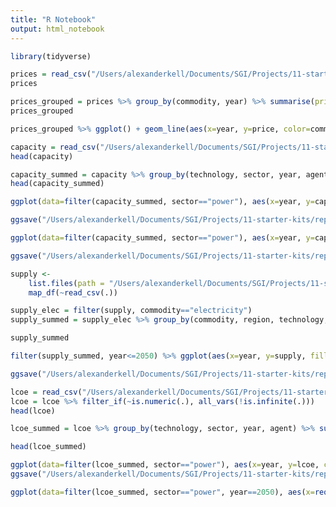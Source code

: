 ```yaml
---
title: "R Notebook"
output: html_notebook
---
```




```r
library(tidyverse)
```

```r

prices = read_csv("/Users/alexanderkell/Documents/SGI/Projects/11-starter-kits/data/processed/starter-kits/Kenya/Results/MCAPrices.csv")
prices
```

```r
prices_grouped = prices %>% group_by(commodity, year) %>% summarise(price = mean(prices))
prices_grouped
```

```r
prices_grouped %>% ggplot() + geom_line(aes(x=year, y=price, color=commodity)) + theme_bw()

```

```r

capacity = read_csv("/Users/alexanderkell/Documents/SGI/Projects/11-starter-kits/data/processed/starter-kits/Kenya/Results/MCACapacity.csv")
head(capacity)
```


```r
capacity_summed = capacity %>% group_by(technology, sector, year, agent) %>% summarise(capacity=sum(capacity))
head(capacity_summed)
```

```r
ggplot(data=filter(capacity_summed, sector=="power"), aes(x=year, y=capacity, color=technology, linetype=agent)) + geom_line() + theme_classic()

ggsave("/Users/alexanderkell/Documents/SGI/Projects/11-starter-kits/reports/figures/capacity_line_graph.pdf")

```


```r

ggplot(data=filter(capacity_summed, sector=="power"), aes(x=year, y=capacity, fill=technology)) + geom_bar(stat='identity', colour="black") + facet_grid(cols=vars(agent)) + theme_classic()

ggsave("/Users/alexanderkell/Documents/SGI/Projects/11-starter-kits/reports/figures/capacity.pdf")
```

```r
supply <-
    list.files(path = "/Users/alexanderkell/Documents/SGI/Projects/11-starter-kits/data/processed/starter-kits/Kenya/Results/Power/Supply/", pattern = "*.csv", full.names = T) %>% 
    map_df(~read_csv(.))

supply_elec = filter(supply, commodity=="electricity")
supply_summed = supply_elec %>% group_by(commodity, region, technology, year) %>% summarise(supply = sum(supply))
```

```r
supply_summed
```

```r
filter(supply_summed, year<=2050) %>% ggplot(aes(x=year, y=supply, fill=technology)) + geom_bar(stat='identity', colour="black") + theme_classic()

ggsave("/Users/alexanderkell/Documents/SGI/Projects/11-starter-kits/reports/figures/supply.pdf")
```

```r
lcoe = read_csv("/Users/alexanderkell/Documents/SGI/Projects/11-starter-kits/data/processed/starter-kits/Kenya/Results/MCAMetric_Lcoe.csv")
lcoe = lcoe %>% filter_if(~is.numeric(.), all_vars(!is.infinite(.)))
head(lcoe)
```
```r
lcoe_summed = lcoe %>% group_by(technology, sector, year, agent) %>% summarise(lcoe=mean(LCOE))

head(lcoe_summed)
```
```r
ggplot(data=filter(lcoe_summed, sector=="power"), aes(x=year, y=lcoe, color=technology)) + geom_line() + theme_classic()
ggsave("/Users/alexanderkell/Documents/SGI/Projects/11-starter-kits/reports/figures/lcoe_line_graph.pdf")
```



```r
ggplot(data=filter(lcoe_summed, sector=="power", year==2050), aes(x=reorder(technology, lcoe), y=lcoe, fill=technology)) + geom_col() + theme_classic() + theme(axis.text.x = element_text(angle = 90, vjust = 0.5, hjust=1))
```